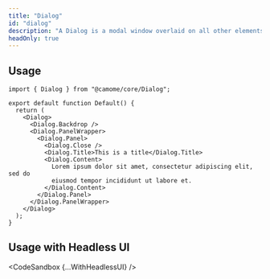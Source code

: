 ```yaml
---
title: "Dialog"
id: "dialog"
description: "A Dialog is a modal window overlaid on all other elements."
headOnly: true
---
```


## Usage

```tsx
import { Dialog } from "@camome/core/Dialog";

export default function Default() {
  return (
    <Dialog>
      <Dialog.Backdrop />
      <Dialog.PanelWrapper>
        <Dialog.Panel>
          <Dialog.Close />
          <Dialog.Title>This is a title</Dialog.Title>
          <Dialog.Content>
            Lorem ipsum dolor sit amet, consectetur adipiscing elit, sed do
            eiusmod tempor incididunt ut labore et.
          </Dialog.Content>
        </Dialog.Panel>
      </Dialog.PanelWrapper>
    </Dialog>
  );
}
```

## Usage with Headless UI


<CodeSandbox {...WithHeadlessUI} />
